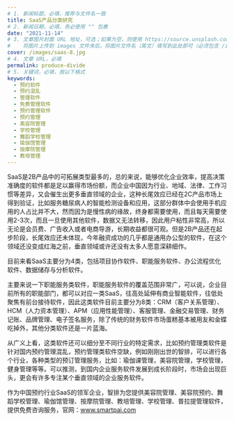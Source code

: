 ```yaml
---
# 1. 新闻标题，必填，推荐与文件名一致
title: SaaS产品分类研究
# 2. 新闻日期，必填，务必使用 "" 包裹
date: "2021-11-14"
# 3. 文章图片封面 URL 地址，可选；如果为空，则使用 https://source.unsplash.com/800x450/?city
#    将图片上传到 images 文件夹后，将图片文件名（英文）填写到此处即可（必须包含 /images/ 前缀）
cover: /images/saas-8.jpg
# 4. 文章 URL，必填
permalink: produce-divide
# 5. 关键词，必填，按以下格式
keywords:
  - 预约软件
  - 预约混乱
  - 管理软件
  - 免费管理软件
  - 预约管理软件
  - 预约管理
  - 美容院管理
  - 学校管理
  - 舞蹈学校管理
  - 瑜伽馆管理
  - 按摩院管理
  - 教培管理
---
```


SaaS是2B产品中的可拓展类型最多的，总的来说，能够优化企业效率，提高决策准确度的软件都是足以赢得市场份额，而企业中国因为行业、地域、法律、工作习惯等差异，又会催生出更多垂直领域的企业，这种长尾效应已经在2C产品市场上得到验证，比如服务糖尿病人的智能检测设备和应用，这部分群体中会使用手机应用的人占比并不大，然而因为是慢性病的缘故，终身都需要使用，而且每天需要使用2-3次，而且一旦使用其他软件，数据又无法转移，因此用户粘性非常高，所以无论是会员费、广告收入或者电商导游，长期收益都很可观。但是2B产品还在起步阶段，长尾效应还未体现，今年融资成功的几乎都是通用办公型的软件，在这个领域还没变成红海之前，垂直领域或许还没有太多人愿意深耕细作。

目前来看SaaS主要分为4类，包括项目协作软件、职能服务软件、办公流程优化软件、数据储存与分析软件。

主要来说一下职能服务类软件，职能服务软件的覆盖范围非常广，可以说，企业目前所有的职能部门，都可以对应一类SaaS，往高处延伸有商业智能软件，往低处聚焦有前台接待软件，因此这类软件目前主要分为8类：CRM（客户关系管理）、HCM（人力资本管理）、APM（应用性能管理）、客服管理、金融交易管理、财务记账、品牌管理、电子签名服务，除了传统的财务软件市场蛋糕基本被用友和金蝶吃掉外，其他分类软件还是一片蓝海。

从广义上看，这类软件还可以细分至不同行业的特定需求，比如预约管理类软件是针对国内预约管理混乱，预约管理类软件空缺，例如刚刚出世的智排，可以进行各个行业，各种类型的预订管理服务，比如：瑜伽课管理，美容院管理，学校管理，健身管理等等。可以推测，到国内企业服务软件发展到成长阶段时，市场会出现巨头，更会有许多专注某个垂直领域的企业服务软件。

作为中国预约行业SaaS的领军企业，智排为您提供美容院管理、美容院预约、舞蹈学校管理、瑜伽馆管理、按摩院管理、教培管理、学校管理、普拉提管理软件，提供免费咨询服务，官网：www.smartpai.com
